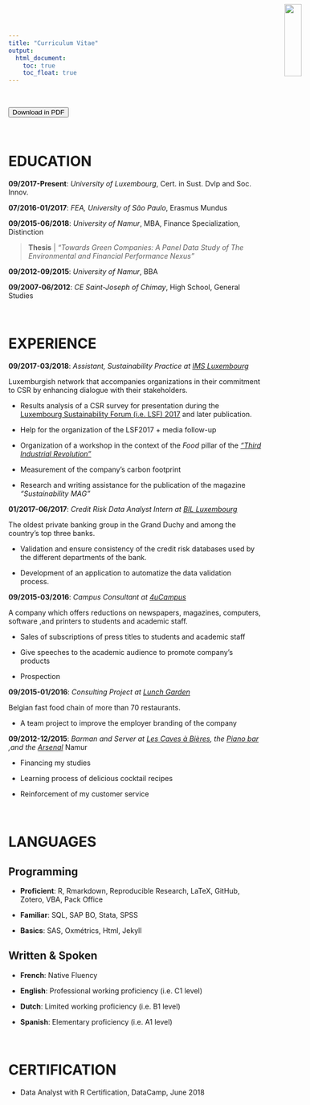 ```yaml
---
title: "Curriculum Vitae"
output:  
  html_document:  
    toc: true  
    toc_float: true
---
```


<br>

<button class="btn btn-success" onclick=" window.open('Files/Cv_Pdf.pdf','_blank')"> <i class="fa fa-hand-o-right" style="font-size:20px"></i> Download in PDF</button>

<br>



# EDUCATION
<img src="Image/MeEnRond.png" style="width:19%;position:absolute;top:8px;right:0px;" />

**09/2017-Present**: *University of Luxembourg*, Cert. in Sust. Dvlp and Soc. Innov.  

**07/2016-01/2017**: *FEA, University of São Paulo*, Erasmus Mundus 

**09/2015-06/2018**: *University of Namur*, MBA, Finance Specialization, Distinction   

> **Thesis** | *"Towards Green Companies: A Panel Data Study of The Environmental and Financial Performance Nexus"*

**09/2012-09/2015**: *University of Namur*, BBA

**09/2007-06/2012**: *CE Saint-Joseph of Chimay*, High School, General Studies 

<br>


# EXPERIENCE

**09/2017-03/2018**: *Assistant, Sustainability Practice at [IMS Luxembourg](http://imslux.lu/)*

Luxemburgish network that accompanies organizations in their commitment to CSR by enhancing dialogue with their stakeholders.

- Results analysis of a CSR survey for presentation during the [Luxembourg Sustainability Forum (i.e. LSF) 2017](https://www.youtube.com/watch?v=GIjwK_j_HyY) and later publication. 

- Help for the organization of the LSF2017 + media follow-up 

- Organization of a workshop in the context of the *Food* pillar of the [*"Third Industrial Revolution"*](http://www.troisiemerevolutionindustrielle.lu/)

- Measurement of the company's carbon footprint

- Research and writing assistance for the publication of the magazine *"Sustainability MAG"*

**01/2017-06/2017**: *Credit Risk Data Analyst Intern at [BIL Luxembourg](https://www.bil.com/fr/Pages/index.aspx)* 

The oldest private banking group in the Grand Duchy and among the country’s top three banks. 

- Validation and ensure consistency of the credit risk databases used by the different departments of the bank.

- Development  of an application to automatize the data validation process.

**09/2015-03/2016**: *Campus Consultant at [4uCampus](https://www.4ucampus.be/fr/)* 

A company which offers reductions on newspapers, magazines, computers, software ,and printers to students and academic staff.

- Sales of subscriptions of press titles to students and academic staff

- Give speeches to the academic audience to promote company's products 

- Prospection 

**09/2015-01/2016**: *Consulting Project at [Lunch Garden](https://www.lunchgarden.be/fr?gclid=EAIaIQobChMIx6rm_s282wIVhJ3VCh1brww1EAAYASAAEgK7A_D_BwE)*

Belgian fast food chain of more than 70 restaurants. 

- A team project to improve the employer branding of the company

**09/2012-12/2015**: *Barman and Server at [Les Caves à Bières](https://www.google.com/url?sa=t&source=web&cd=1&cad=rja&uact=8&ved=0ahUKEwiynrj6rb3bAhUsJ8AKHeloA60QFgguMAA&url=https%3A%2F%2Ffr-fr.facebook.com%2Fpages%2FLes-Caves-%25C3%2580-Bi%25C3%25A8res%2F186535764722243&usg=AOvVaw3QgJ8qNQfPsKg4xsqVIf3t), the [Piano bar](https://www.google.com/url?sa=t&rct=j&q=&esrc=s&source=web&cd=1&cad=rja&uact=8&ved=0ahUKEwi-9KvXrb3bAhVKI8AKHQLxBiMQFgguMAA&url=https%3A%2F%2Ffr-fr.facebook.com%2Flepianobarnamur%2F&usg=AOvVaw2czC_1tmXbWBVyH_t6Q9hW) ,and the [Arsenal](https://www.google.com/url?sa=t&rct=j&q=&esrc=s&source=web&cd=2&cad=rja&uact=8&ved=0ahUKEwi3gJ2Vrr3bAhWRasAKHXc8DtYQFgg-MAE&url=https%3A%2F%2Fwww.unamur.be%2Fservices%2Fsocial%2Farsenal&usg=AOvVaw1EWoWte0qHjoIsPppcGMhT)* Namur 

- Financing my studies

- Learning process of delicious cocktail recipes

- Reinforcement of my customer service

<br>

# LANGUAGES

## Programming

- **Proficient**: R, Rmarkdown, Reproducible Research, LaTeX, GitHub, Zotero, VBA, Pack Office

- **Familiar**:   SQL, SAP BO, Stata, SPSS

- **Basics**: SAS, Oxmétrics, Html, Jekyll

## Written & Spoken

- **French**:     Native Fluency

- **English**:    Professional working proficiency (i.e. C1 level)

- **Dutch**:      Limited working proficiency (i.e. B1 level)

- **Spanish**:    Elementary proficiency (i.e. A1 level)

<br>

# CERTIFICATION

- Data Analyst with R Certification, DataCamp, June 2018
